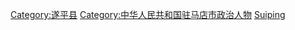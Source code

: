 [[Category:遂平县|Category:遂平县]]
[[Category:中华人民共和国驻马店市政治人物|Category:中华人民共和国驻马店市政治人物]]
[[Category:河南省县委书记|Suiping]]